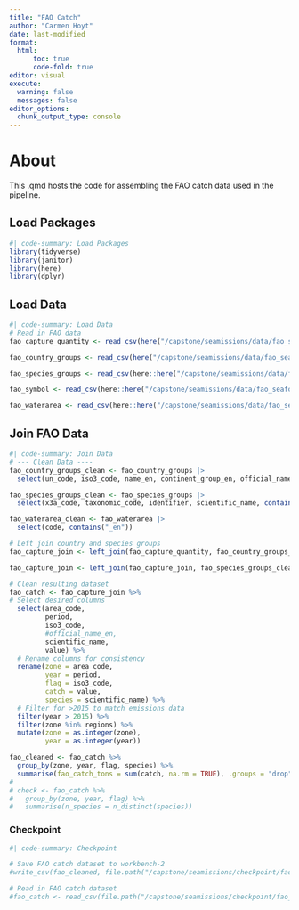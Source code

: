 ```yaml
---
title: "FAO Catch"
author: "Carmen Hoyt"
date: last-modified
format:
  html:
      toc: true
      code-fold: true
editor: visual
execute:
  warning: false
  messages: false
editor_options: 
  chunk_output_type: console
---
```


# About

This .qmd hosts the code for assembling the FAO catch data used in the pipeline.

## Load Packages

```r
#| code-summary: Load Packages
library(tidyverse)
library(janitor)
library(here)
library(dplyr)
```

## Load Data

```r
#| code-summary: Load Data
# Read in FAO data
fao_capture_quantity <- read_csv(here("/capstone/seamissions/data/fao_seafood_production/Capture_Quantity.csv"), show_col_types = FALSE) |> clean_names()

fao_country_groups <- read_csv(here("/capstone/seamissions/data/fao_seafood_production/CL_FI_COUNTRY_GROUPS.csv"), show_col_types = FALSE)|> clean_names()

fao_species_groups <- read_csv(here::here("/capstone/seamissions/data/fao_seafood_production/CL_FI_SPECIES_GROUPS.csv"), show_col_types = FALSE)|> clean_names()

fao_symbol <- read_csv(here::here("/capstone/seamissions/data/fao_seafood_production/CL_FI_SYMBOL_SDMX.csv"), show_col_types = FALSE) |> clean_names()

fao_waterarea <- read_csv(here::here("/capstone/seamissions/data/fao_seafood_production/CL_FI_WATERAREA_GROUPS.csv"), show_col_types = FALSE)|> clean_names()
```

## Join FAO Data

```r
#| code-summary: Join Data
# --- Clean Data ----
fao_country_groups_clean <- fao_country_groups |>
  select(un_code, iso3_code, name_en, continent_group_en, official_name_en)

fao_species_groups_clean <- fao_species_groups |>
  select(x3a_code, taxonomic_code, identifier, scientific_name, contains("_en"))

fao_waterarea_clean <- fao_waterarea |>
  select(code, contains("_en"))

# Left join country and species groups
fao_capture_join <- left_join(fao_capture_quantity, fao_country_groups_clean, by = join_by(country_un_code == un_code)) 

fao_capture_join <- left_join(fao_capture_join, fao_species_groups_clean, by = join_by(species_alpha_3_code == x3a_code))

# Clean resulting dataset
fao_catch <- fao_capture_join %>%
# Select desired columns
  select(area_code,
         period,
         iso3_code,
         #official_name_en,
         scientific_name,
         value) %>%
  # Rename columns for consistency
  rename(zone = area_code,
         year = period,
         flag = iso3_code,
         catch = value,
         species = scientific_name) %>%
  # Filter for >2015 to match emissions data
  filter(year > 2015) %>%
  filter(zone %in% regions) %>%
  mutate(zone = as.integer(zone),
         year = as.integer(year))

fao_cleaned <- fao_catch %>%
  group_by(zone, year, flag, species) %>%
  summarise(fao_catch_tons = sum(catch, na.rm = TRUE), .groups = "drop")
#   
# check <- fao_catch %>%
#   group_by(zone, year, flag) %>%
#   summarise(n_species = n_distinct(species))
```

### Checkpoint

```r
#| code-summary: Checkpoint

# Save FAO catch dataset to workbench-2
#write_csv(fao_cleaned, file.path("/capstone/seamissions/checkpoint/fao_catch.csv"))

# Read in FAO catch dataset
#fao_catch <- read_csv(file.path("/capstone/seamissions/checkpoint/fao_catch.csv"), show_col_types = FALSE)

```
